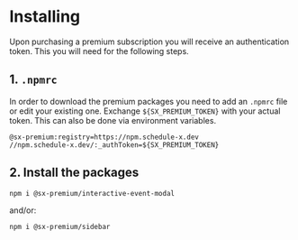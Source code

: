 # Installing

Upon purchasing a premium subscription you will receive an authentication token. This you will need for the following steps.

## 1. `.npmrc`

In order to download the premium packages you need to add an `.npmrc` file or edit your existing one. Exchange `${SX_PREMIUM_TOKEN}` with your actual token. This can also be done via environment variables.

```
@sx-premium:registry=https://npm.schedule-x.dev
//npm.schedule-x.dev/:_authToken=${SX_PREMIUM_TOKEN}
```

## 2. Install the packages

```
npm i @sx-premium/interactive-event-modal
```

and/or:

```
npm i @sx-premium/sidebar
```
